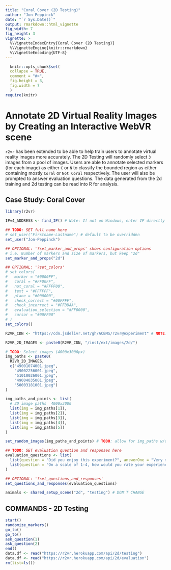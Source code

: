 ```yaml
---
title: "Coral Cover (2D Testing)"
author: "Jon Peppinck"
date: "`r Sys.Date()`"
output: rmarkdown::html_vignette
fig_width: 7
fig_height: 3
vignette: >
  %\VignetteIndexEntry{Coral Cover (2D Testing)}
  %\VignetteEngine{knitr::rmarkdown}
  %\VignetteEncoding{UTF-8}
---
```

  
```r
  knitr::opts_chunk$set(
  collapse = TRUE,
  comment = "#>",
  fig.height = 3,
  fig.width = 7
  )
require(knitr)
```
  
# Annotate 2D Virtual Reality Images by Creating an Interactive WebVR scene

`r2vr` has been extended to be able to help train users to annotate virtual reality images more accurately. The 2D Testing will randomly select `3` images from a pool of images. Users are able to annotate selected markers (for each image) as either `C` or `N` to classify the bounded region as either containing mostly `Coral` or `Not Coral` respectively. The user will also be prompted to answer evaluation questions. The data generated from the 2d training and 2d testing can be read into R for analysis.

## Case Study: Coral Cover

```r
library(r2vr)

IPv4_ADDRESS <- find_IP() # Note: If not on Windows, enter IP directly

## TODO: SET full name here
# set_user("Firstname-Lastname") # default to be overridden
set_user("Jon-Peppinck")

## OPTIONAL: '?set_marker_and_props' shows configuration options
# i.e. Number of markers and size of markers, but keep "2d"
set_marker_and_props("2d") 

## OPTIONAL: '?set_colors'
# set_colors(
#   marker = "#0000FF",
#   coral = "#FF00FF",
#   not_coral = "#FFFF00",
#   text = "#FFFFFF",
#   plane = "#000000",
#   check_correct = "#00FFFF",
#   check_incorrect = "#FFDDAA",
#   evaluation_selection = "#FF0000",
#   cursor = "#00FF00"
# )
set_colors()

R2VR_CDN <- "https://cdn.jsdelivr.net/gh/ACEMS/r2vr@experiment" # NOTE: Subject to change

R2VR_2D_IMAGES <- paste0(R2VR_CDN, "/inst/ext/images/2d/")

# TODO: Select images (4000x3000px)
img_paths <- paste0(
  R2VR_2D_IMAGES,
  c("49001074001.jpeg",
    "49002256001.jpeg",
    "51010026001.jpeg",
    "49004035001.jpeg",
    "50003181001.jpeg")
)

img_paths_and_points <- list(
  # 2D image paths  4000x3000
  list(img = img_paths[1]),
  list(img = img_paths[2]),
  list(img = img_paths[3]),
  list(img = img_paths[4]),
  list(img = img_paths[5])
)

set_random_images(img_paths_and_points) # TODO: allow for img_paths w/o points (training)

## TODO: SET evaluation question and responses here
evaluation_questions <- list(
  list(question = "Did you enjoy this experiment?", answerOne = "Very much", answerTwo = "Yes", answerThree = "A little", answerFour = "No"),
  list(question = "On a scale of 1-4, how would you rate your experience?", answerOne = "1", answerTwo = "2", answerThree = "3", answerFour = "4")
)

## OPTIONAL: '?set_questions_and_responses'
set_questions_and_responses(evaluation_questions)

animals <- shared_setup_scene("2d", "testing") # DON'T CHANGE
```

## COMMANDS - 2D Testing

```r
start()
randomize_markers()
go_to()
go_to()
ask_question(1)
ask_question(2)
end()
data.df <- read("https://r2vr.herokuapp.com/api/2d/testing")
data.df <- read("https://r2vr.herokuapp.com/api/2d/evaluation")
rm(list=ls())
```
